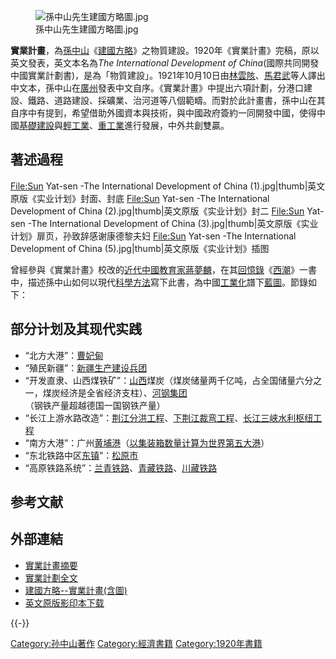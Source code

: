 [[File:孫中山先生建國方略圖.jpg|thumbnail]]

'''實業計畫'''，為[[孫中山|孫中山]]《[[建國方略|建國方略]]》之物質建設。1920年《實業計畫》完稿，原以英文發表，英文本名為''The International Development of China''(國際共同開發中國實業計劃書)，是為「物質建設」。1921年10月10日由[[林雲陔|林雲陔]]、[[馬君武|馬君武]]等人譯出中文本，孫中山在[[廣州|廣州]]發表中文自序。《實業計畫》中提出六項計劃，分港口建設、鐵路、道路建設、採礦業、治河道等八個範疇。而對於此計畫書，孫中山在其自序中有提到，希望借助外國資本與技術，與中國政府簽約一同開發中國，使得中國[[基礎建設|基礎建設]]與[[輕工業|輕工業]]、[[重工業|重工業]]進行發展，中外共創雙贏。

==著述過程==
<gallery widths="160px" heights="160px" align=right>
File:Sun Yat-sen -The International Development of China (1).jpg|thumb|英文原版《实业计划》封面、封底
File:Sun Yat-sen -The International Development of China (2).jpg|thumb|英文原版《实业计划》封二
File:Sun Yat-sen -The International Development of China (3).jpg|thumb|英文原版《实业计划》扉页，孙致辞感谢康德黎夫妇
File:Sun Yat-sen -The International Development of China (5).jpg|thumb|英文原版《实业计划》插图
</gallery>
曾經參與《實業計畫》校改的[[近代中國|近代中國]][[教育家|教育家]][[蔣夢麟|蔣夢麟]]，在其[[回憶錄|回憶錄]]《[[西潮|西潮]]》一書中，描述孫中山如何以現代[[科學方法|科學方法]]寫下此書，為中國[[工業化|工業化]]譜下[[藍圖|藍圖]]。節錄如下：

{{Quote|孙中山先生于民国七年移居上海。我们前面已经谈过新诞生的民国的坎坷命运，而且一部分正受着割据各省的军阀统治。中山先生的国民党，最强大的据点是南方和上海。民国六年(一九一七年)，国民党成立新政府对抗北京政府，以求维护革命人士所致力的原则，并进而推广于全国。当时广州的南方政府是由总裁控制的。若干参加分子的政治见解非常肤浅，孙先生无法同意，乃离粤北上定居沪滨，从事中国实业计划的研究。

他的目光远超乎当时的政治纷争之外，他的实业计划如果顺利实现，可以解除人民贫困，促使国家富强，并使中国跻于现代工业化国家之林。根据中山先生的计划，中国的工业建设分为食衣住行四大类。这些都是人民生活所必需的，孙先生就根据这些因素计划中国的工业建设。

他设计了贯串中国广大领土内所有重要商业路线和军运路线的铁路网和軍路网；他定下发展中国商埠和海港计划；他也定下疏浚河流、水利建设、荒地开垦等的计划大纲。他又设计了发展天然资源和建设轻重工业的蓝图。他鉴于中国森林砍伐过度，又定下在[[华中|华中]]、[[华北|华北]]造林的计划。

他对工业发展规定了两个原则：(一)凡是可以由私人经营的就归私人经营；(二)私人能力所不及或可能造成垄断的则归国家经营。政府有责鼓励私人企业，并以法律保护之。苛捐杂税必须废除，币制必须改善并予统一。官方干涉和障碍必须清除；交通必须发展以利商品的流通。

铁道、公路、疏浚河流、水利、垦荒、商埠、海港等都规定由国家主持。政府并须在山西省建立大规模的煤铁工厂。欢迎外国资本，并将雇用外国专家。

孙中山先生是中国第一位有过现代科学训练的政治家。他的科学知识和精确的计算实在惊人。为了计划中国的工业发展，他亲自绘制地图和表格，并收集资料，详加核对。实业计划中所包括的河床和港湾的深度和层次等细节他无不了如指掌。有一次我给他一张导淮委员会的淮河水利图，他马上把它在地板上展开，非常认真的加以研究。后来我发现这幅水利图在他书房的壁上挂着。

在他仔细研究工业建设的有关问题和解决办法以后，他就用英文写下来。打字工作全部归孙夫人负责，校阅原稿的工作则由余日章和我负责。一切资料数字都详予核对，如果有什么建议，孙先生无不乐予考虑。凡是孙先生所计划的工作。无论是政治的、哲学的、科学的或其他，他都以极大的热忱去进行。他虚怀若谷，对于任何建议和批评都乐于接受。

因为他的眼光和计划超越了他的时代，许多与他同时代的人常常觉得他的计划不切实际，常常引用"知之非艰，行之唯艰"的传统观念来答复他。他对这些人的短视常常感到困扰。当他在四十年前倡导革命运动时，他就曾遭遇到同样的障碍。后来他写了一篇叫《[[心理建设|心理建设]]》的文章，提倡[[知难行易|知难行易]]的学说。中西思想重点不同的地方其中之一就是中国人重应用，而西洋人重理知。中国人重实际，所以常常过份强调实践过程中的困难，有时是实在的困难，有时只是想像的，以致忽视实际问题背后的原理原则。凡是经常接触抽象原则和理论的人，或者熟悉如何由问题中找出基本原则的人，都不难了解中山先生的立论。在另一方面，凡是惯常注重近功实利而不耐深思熟虑的人，可就不容易了解中山先生的主张了。在清室式微的日子里，中国并不缺乏锐意改革的人，但是真能洞烛病根，且能策定治本计划的人却很少。孙先生深知西方文化的发展过程，同时对中国的发展前途具有远大的眼光，因此他深感超越近功近利的原理原则的重要，他知道只有高瞻远瞩的知识才能彻底了解问题的本质。

只要我们把握这种基本的知识，实践起来就不会有不可解除的困难了。真正的困难在于发见基本的道理。事实上，不但真知灼见的事情，必能便利的推行，而在许多地方，即使所知不深，亦能推行无阻。例如水泥匠和木匠，只要他们照着建筑师的吩咐去做，即使他们不懂得建筑学，也照样能执行复杂的建筑蓝图。医药方面的情况更明显，诊断常常比用药困难，医科学生知道得很清楚，在研究医学之前，他必须对生理学和解剖学先有相当的了解，而在研究生理学和解剖学之前则又得先研究物理与化学等普通科学。每一种科学都是许多为学问而学问的人们经过几百年继续不断研究所积聚的结果。由此可见医学的基础知识之获得比行医远为艰难。

与孙先生同时代的人只求近功，不肯研究中国实际问题的症结所在，希望不必根据历史、社会学、心理学、科学等所得的知识，就把事情办好，更不愿根据科学知识来订定国家的建设计划。因此他们诬蔑孙先生的计划是不切实际的空中楼阁。他们的"现实的"眼光根本看不到远大的问题，更不知道他们自己的缺点就是无知和浅见，缺乏实际能力倒在其次。以实在而论，他们自己认为知道的东西，实只限于浅薄的个人经验或不过根据一种常识的推论。这样的知识虽然容易获得，但以此为实践基础反常常会遭受最后的失败。

在西洋人看起来，这些或许只是理论与实践，或者知识与行为的哲学论争，似乎与中国的革命和建设不发生关系。但是中山先生却把它看得很严重，认为心理建设是其他建设的基础，不论是政治建设、实业建设或社会建设。有一天我和[[罗志希|罗志希]]同[[约翰·杜威|杜威]]先生谒见孙先生谈到知难行易问题，杜威教授对中山先生说："过重实用，则反不切实用。没有人在西方相信｢知」是一件容易的事。"<ref>[http://www.xiaoshuo555.cn/book/14/14204/1188686.html 西潮,第三部  民国初年 第54节：第十四章  知识分子的觉醒]{{Dead link|date=2018年9月 |bot=InternetArchiveBot |fix-attempted=yes }}</ref>

}}

== 部分计划及其现代实践 ==

* “北方大港”：[[曹妃甸|曹妃甸]]
* “殖民新疆”：[[新疆生产建设兵团|新疆生产建设兵团]]
* “开发直隶、山西煤铁矿”：[[山西省|山西]]煤炭（煤炭储量两千亿吨，占全国储量六分之一，煤炭经济是全省经济支柱）、[[河钢集团|河钢集团]]（钢铁产量超越德国一国钢铁产量）
* “长江上游水路改造”：[[荆江分洪工程|荆江分洪工程]]、[[下荆江裁弯工程|下荆江裁弯工程]]、[[长江三峡水利枢纽工程|长江三峡水利枢纽工程]]
* “南方大港”：广州[[黄埔港|黄埔港]]（[[世界貨櫃吞吐量最大港口列表|以集装箱数量计算为世界第五大港]]）
* “东北铁路中区[[東鎮_(實業計畫)|东镇]]”：[[松原市_(吉林省)|松原市]]
* “高原铁路系统”：[[兰青铁路|兰青铁路]]、[[青藏铁路|青藏铁路]]、[[川藏铁路|川藏铁路]]

== 参考文献 ==
{{Reflist}}

== 外部連結 ==
{{Wikisource}}
* [https://web.archive.org/web/20160306093600/http://club.jledu.gov.cn/?uid-4476-action-viewspace-itemid-40044 實業計畫摘要]
* [https://web.archive.org/web/20100309143444/http://www.gzmg.gov.cn/Article/szs/szswx/200811/32.html 實業計劃全文]
* [http://greatroc.org/bbs/viewthread.php?tid=4879&page=1&extra=#pid15615 建國方略--實業計畫(含圖)] {{Wayback|url=http://greatroc.org/bbs/viewthread.php?tid=4879&page=1&extra=#pid15615 |date=20190608121036 }}
* [https://books.googleusercontent.com/books/content?req=AKW5Qac6CUrCsGKokhq8XGFkDPUY4b9ZlpnE2151efPvM73f_9LH3Z2wsNj27AQm1a8A7vX26U5pkBF9mw1iYnmiidhrUarCErJPu3v4JSrwS8HQsqyQbgS3TaC7NwhkfghPszt_D6KNn-0u7ZQBibAgRvkvVJ7Duj6BzYMTH1GuMrFQi8YCtk15A2-uOvqREckVKB_7Ix949jzjth2Laq93Ba0Rzsw-bDAM_ksWCu5OvDpdSUtkaBthqLZzG7ZEM-wjFJUQyIyDWqa4xfg9QfCOHOWRs-prcw 英文原版影印本下载] {{Wayback|url=https://books.googleusercontent.com/books/content?req=AKW5Qac6CUrCsGKokhq8XGFkDPUY4b9ZlpnE2151efPvM73f_9LH3Z2wsNj27AQm1a8A7vX26U5pkBF9mw1iYnmiidhrUarCErJPu3v4JSrwS8HQsqyQbgS3TaC7NwhkfghPszt_D6KNn-0u7ZQBibAgRvkvVJ7Duj6BzYMTH1GuMrFQi8YCtk15A2-uOvqREckVKB_7Ix949jzjth2Laq93Ba0Rzsw-bDAM_ksWCu5OvDpdSUtkaBthqLZzG7ZEM-wjFJUQyIyDWqa4xfg9QfCOHOWRs-prcw |date=20220428005236 }}
{{-}}
{{孙中山}}

[[Category:孙中山著作|Category:孙中山著作]]
[[Category:經濟書籍|Category:經濟書籍]]
[[Category:1920年書籍|Category:1920年書籍]]